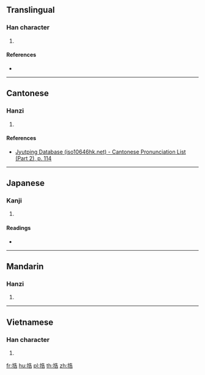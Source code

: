 ==Translingual==

===Han character===
{{Han char|rn=64|rad=手|as=07|sn=10|four=54061|canj=QHGR|ids=⿰扌告}}

# {{defn|Han|sort=手07}}

====References====
* {{Han ref|kx=0432.210|dkj=12123|dj=0782.120|hdz=31884.060|uh=6341|ud=25409|bh=D1BF|bd=53695}}

----

==Cantonese==

===Hanzi===
{{yue-hanzi|jyut=[[gaau2]]|y=gaau2}}

# {{defn|lang=yue|sort=手07}}

====References====
* [http://www.iso10646hk.net/jp/document/download.jsp Jyutping Database (iso10646hk.net) - Cantonese Pronunciation List (Part 2), p. 114]

----

==Japanese==

===Kanji===
{{ja-kanji|grade=|rs=手07}}

# {{defn|lang=ja|sort=手07}}

====Readings====
* {{ja-readings|on=[[かく]] (kaku), [[こう]] (kō)|kun=[[みだす]] (midasu)}}

----

==Mandarin==

===Hanzi===
{{cmn-hanzi|pin=[[jiǎo]] ([[jiao3]])|wg=chiao<sup>3</sup>}}

# {{defn|lang=cmn|sort=手07}}

----

==Vietnamese==

===Han character===
{{vi-hantu|kéo|rs=手07}}

# {{defn|lang=vi|sort=手07}}

[[fr:捁]]
[[hu:捁]]
[[pl:捁]]
[[th:捁]]
[[zh:捁]]